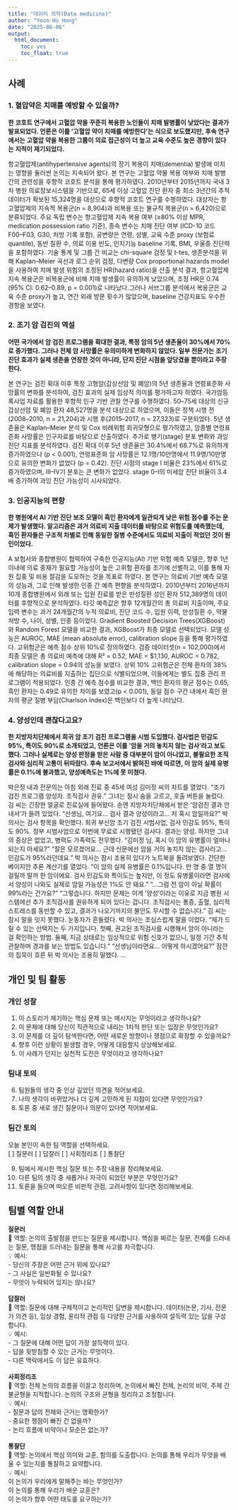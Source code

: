 ```yaml
---
title: "데이터 의학(Data medicine)"   
author: "Yoon-Ho Hong" 
date: "2025-08-06"
output: 
  html_document:
    toc: yes
    toc_float: true
---
```


## 사례

### 1. 혈압약은 치매를 예방할 수 있을까?

**한 코호트 연구에서 고혈압 약을 꾸준히 복용한 노인들이 치매 발병률이 낮았다는 결과가 발표되었다. 언론은 이를 '고혈압 약이 치매를 예방한다'는 식으로 보도했지만, 후속 연구에서는 고혈압 약을 복용한 그룹이 의료 접근성이 더 높고 교육 수준도 높은 경향이 있다는 지적이 제기되었다.**

항고혈압제(antihypertensive agents)의 장기 복용이 치매(dementia) 발생에 미치는 영향을 둘러싼 논의는 지속되어 왔다. 본 연구는 고혈압 약물 복용 여부와 치매 발병 간의 관련성을 후향적 코호트 분석을 통해 평가하였다. 2010년부터 2015년까지 국내 3차 병원 의료정보시스템을 기반으로, 65세 이상 고혈압 진단 환자 중 최소 3년간의 추적 데이터가 확보된 15,324명을 대상으로 후향적 코호트 연구를 수행하였다. 대상자는 항고혈압제의 지속적 복용군(n = 8,904)과 비복용 또는 불규칙 복용군(n = 6,420)으로 분류되었다. 주요 독립 변수는 항고혈압제 지속 복용 여부 (≥80% 이상 MPR, medication possession ratio 기준), 종속 변수는 치매 진단 여부 (ICD-10 코드 F00--F03, G30, 처방 기록 포함), 공변량은 연령, 성별, 교육 수준 proxy (보험료 quantile), 동반 질환 수, 의료 이용 빈도, 인지기능 baseline 기록, BMI, 우울증 진단력을 포함하였다. 기술 통계 및 그룹 간 비교는 chi-square 검정 및 t-tes, 생존분석을 위해 Kaplan--Meier 곡선과 로그 순위 검정, 다변량 Cox proportional hazards model을 사용하여 치매 발생 위험의 조정된 HR(hazard ratio)을 산출 분석 결과, 항고혈압제 지속 복용군은 비복용군에 비해 치매 발생률이 유의하게 낮았으며, 조정 HR은 0.74 (95% CI: 0.62--0.89, p = 0.001)로 나타났다.그러나 서브그룹 분석에서 복용군은 교육 수준 proxy가 높고, 연간 외래 방문 횟수가 많았으며, baseline 건강지표도 우수한 경향을 보였다.

### 2. 조기 암 검진의 역설

**어떤 국가에서 암 검진 프로그램을 확대한 결과, 특정 암의 5년 생존율이 30%에서 70%로 증가했다. 그러나 전체 암 사망률은 유의미하게 변화하지 않았다. 일부 전문가는 조기 진단 효과가 실제 생존을 연장한 것이 아니라, 단지 진단 시점을 앞당겼을 뿐이라고 주장한다.**

본 연구는 검진 확대 이후 특정 고형암(갑상선암 및 폐암)의 5년 생존율과 연령표준화 사망률의 변화를 분석하여, 검진 효과의 실제 임상적 의미를 평가하고자 하였다. 국가암등록사업 자료를 활용한 후향적 인구 기반 관찰 연구를 수행하였다. 50--75세 대상의 신규 갑상선암 및 폐암 환자 48,527명을 분석 대상으로 하였으며, 이들은 정책 시행 전(2008--2010, n = 21,204)과 시행 후(2015--2017, n = 27,323)로 구분되었다. 5년 생존율은 Kaplan--Meier 분석 및 Cox 비례위험 회귀모형으로 평가하였고, 암종별 연령표준화 사망률은 인구자료를 바탕으로 산출하였다. 추가로 병기(stage) 분포 변화와 과잉 진단 지표를 분석하였다. 검진 확대 이후 5년 생존율은 30.4%에서 68.7%로 유의하게 증가하였으나 (p \< 0.001), 연령표준화 암 사망률은 12.1명/10만명에서 11.9명/10만명으로 유의한 변화가 없었다 (p = 0.42). 진단 시점의 stage I 비율은 23%에서 61%로 증가하였으며, III--IV기 분포는 큰 변화가 없었다. stage 0--I의 미세암 진단 비율이 3.4배 증가하여 과잉 진단 가능성이 시사되었다.

### 3. 인공지능의 편향

**한 병원에서 AI 기반 진단 보조 모델이 흑인 환자에게 일관되게 낮은 위험 점수를 주는 문제가 발생했다. 알고리즘은 과거 의료비 지출 데이터를 바탕으로 위험도를 예측했는데, 흑인 환자들은 구조적 차별로 인해 동일한 질병 수준에서도 의료비 지출이 적었던 것이 원인이었다.**

A 보험사와 종합병원이 협력하여 구축한 인공지능(AI) 기반 위험 예측 모델은, 향후 1년 이내에 의료 중재가 필요할 가능성이 높은 고위험 환자를 조기에 선별하고, 이를 통해 자원 집중 및 비용 절감을 도모하는 것을 목표로 하였다. 본 연구는 의료비 기반 예측 모델의 성능과, 그로 인해 발생한 인종 간 예측 편향을 분석하였다. 2010년부터 2016년까지 10개 종합병원에서 외래 또는 입원 진료를 받은 만성질환 성인 환자 512,389명의 데이터를 후향적으로 분석하였다. 타깃 예측값은 향후 12개월간의 총 의료비 지출이며, 주요 입력 변수는 과거 24개월간의 누적 의료비, 진단 코드 수, 입원 이력, 만성질환 수, 약물 처방 수, 나이, 성별, 인종 등이었다. Gradient Boosted Decision Trees(XGBoost)와 Random Forest 모델을 비교한 결과, XGBoost가 최종 모델로 선택되었다. 모델 성능은 AUROC, MAE (mean absolute error), calibration slope 등을 통해 평가하였다. 고위험군은 예측 점수 상위 10%로 정의하였다. 검증 데이터셋(n = 102,000)에서 최종 모델은 총 의료비 예측에 대해 R² = 0.52, MAE = \$1,130, AUROC = 0.782, calibration slope = 0.94의 성능을 보였다. 상위 10% 고위험군은 전체 환자의 38%에 해당하는 의료비를 지출하는 집단으로 식별되었으며, 이들에게는 별도 집중 관리 프로그램이 적용되었다. 인종 간 예측 점수를 비교한 결과, 백인 환자의 평균 점수는 0.65, 흑인 환자는 0.49로 유의한 차이를 보였고(p \< 0.001), 동일 점수 구간 내에서 흑인 환자의 평균 질병 부담(Charlson Index)은 백인보다 더 높게 나타났다.

### 4. 양성인데 괜찮다고요?

**한 지방자치단체에서 희귀 암 조기 검진 프로그램을 시범 도입했다. 검사법은 민감도 95%, 특이도 90%로 소개되었고, 언론은 이를 '암을 거의 놓치지 않는 검사'라고 보도했다. 그러나 실제로는 양성 판정을 받은 사람 중 대부분이 암이 아니었고, 불필요한 조직검사와 심리적 고통이 뒤따랐다. 후속 보고서에서 밝혀진 바에 따르면, 이 암의 실제 유병률은 0.1%에 불과했고, 양성예측도는 1%에 못 미쳤다.**

박은정 내과 전문의는 아침 외래 진료 중 45세 여성 김미정 씨의 차트를 열었다. "조기 검진 프로그램 양성자. 조직검사 권유." 그녀는 잠시 숨을 고르고, 호출 버튼을 눌렀다. 김 씨는 긴장한 얼굴로 진료실에 들어왔다. 손엔 지방자치단체에서 받은 '암검진 결과 안내서'가 들려 있었다. "선생님, 여기요... 검사 결과 양성이라고... 저 혹시 암일까요?" 박 의사는 검사 항목을 확인했다. 희귀 부신암 조기 검진 시범사업, 검사 민감도 95%, 특이도 90%. 정부 시범사업으로 이번에 무료로 시행됐던 검사다. 결과는 양성. 하지만 그녀의 증상은 없었고, 병력도 가족력도 전무했다. "김미정 님, 혹시 이 암의 유병률이 얼마나 되는지 아세요?" "잘은 모르겠어요... 근데 신문에선 암을 거의 놓치지 않는 검사라고... 민감도가 95%라던데요." 박 의사는 잠시 조용히 있다가 노트북을 돌려보였다. 간단한 베이지안 추론 계산기를 열었다. "이 암의 실제 유병률은 0.1%입니다. 만 명 중 열 명이 걸릴까 말까 한 암이에요. 검사 민감도와 특이도는 높지만, 이 정도 유병률이라면 검사에서 양성이 나와도 실제로 암일 가능성은 1%도 안 돼요." "...그럼 전 암이 아닐 확률이 99%라는 건가요?" "그렇습니다. 하지만 문제는 이게 '양성'이라는 이유로 지금 병원 시스템에선 추가 조직검사를 권유하게 되어 있다는 겁니다. 조직검사는 통증, 출혈, 심리적 스트레스를 동반할 수 있고, 결과가 나오기까지의 불안도 무시할 수 없습니다." 김 씨는 잠시 말을 잇지 못했다. 눈동자가 흔들렸다. 박 의사는 조심스럽게 말을 이었다. "제가 드릴 수 있는 선택지는 두 가지입니다. 첫째, 권고된 조직검사를 시행해서 암이 아니라는 걸 확인하는 방법. 둘째, 지금 상태로는 임상적으로 위험 신호가 없으니, 일정 기간 추적 관찰하며 경과를 보는 방법도 있습니다." "선생님이라면요... 어떻게 하시겠어요?" 잠깐의 침묵이 흐른 뒤 박 의사는 조용히 말했다. ...

## 개인 및 팀 활동

### 개인 성찰

1. 이 스토리가 제기하는 핵심 문제 또는 메시지는 무엇이라고 생각하나요?
2. 이 문제에 대해 당신이 직관적으로 내리는 1차적 판단 또는 입장은 무엇인가요?
3. 이 문제를 더 깊이 탐색한다면, 어떤 새로운 방향이나 쟁점으로 확장할 수 있을까요?
4. 향후 이런 상황이 발생할 경우, 어떻게 대응할지 상상해보세요.
5. 이 사례가 던지는 실천적 도전은 무엇이라고 생각하나요?

### 팀내 토의

6. 팀원들의 생각 중 인상 깊었던 의견을 적어보세요.
7. 나의 생각이 바뀌었거나 더 깊게 고민하게 된 지점이 있다면 무엇인가요?
8. 토론 중 새로 생긴 질문이나 의문이 있다면 적어보세요.

### 팀간 토의   

오늘 본인이 속한 팀 역할을 선택하세요.   
[  ] 질문러      [  ] 답잘러     [  ] 사회정리조     [  ] 통찰단  

9. 팀에서 제시한 핵심 질문 또는 주장 내용을 정리해보세요.   
10. 다른 팀의 생각 중 새롭거나 자극이 되었던 부분은 무엇인가요?   
11. 토론을 들으며 떠오른 비판적 관점, 고려사항이 있다면 정리해보세요.  

## 팀별 역할 안내

**질문러**\
🧩 역할: 논의의 출발점을 만드는 질문을 제시합니다. 핵심을 찌르는 질문, 전제를 드러내는 질문, 맹점을 드러내는 질문을 통해 사고를 자극합니다.\
💡 예시:\
- 당신의 주장은 어떤 근거 위에 있나요?\
- 그 사실은 일반화될 수 있나요?\
- 무엇이 누락되어 있지는 않나요?\
\
**답잘러**\
🧩 역할: 질문에 대해 구체적이고 논리적인 답변을 제시합니다. 데이터(논문, 기사, 전문가 의견 등), 임상 경험, 윤리적 관점 등 다양한 근거를 사용하여 설득력 있는 답을 구성합니다.\
💡 예시:\
- 그 질문에 대해 어떤 답이 가장 설득력이 있다.\
- 답을 뒷받침할 수 있는 근거는 무엇이다.\
- 다른 맥락에서도 이 답은 유효하다.\
\
**사회정리조**\
🧩 역할: 전체 논의의 흐름을 이끌고 정리하며, 논의에서 빠진 전제, 논리의 비약, 주제 간 불균형을 지적합니다. 논의의 구조와 균형을 정리하고 조정합니다.\
💡 예시:\
- 질문과 답의 전제와 근거는 명확한가?\
- 중요한 쟁점이 빠진 건 없을까?\
- 논리 흐름에 비약이나 모순은 없는가?\
\
**통찰단**\
🧩 역할: 논의에서 핵심 의미와 교훈, 함의를 도출합니다. 논의를 통해 우리가 무엇을 배울 수 있는지를 통찰하고 요약합니다.\
💡 예시:\
이 논의가 우리에게 말해주는 바는 무엇인가?\
이 논의를 통해 우리가 배운 교훈은?\
이 논의가 향후 어떤 태도를 요구하는가?

